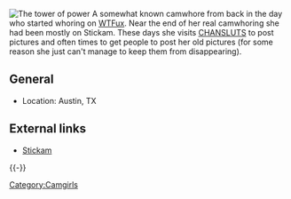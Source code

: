 [[Image:Lulu Axis.00.jpg|thumb|The tower of power]]
A somewhat known camwhore from back in the day who started whoring on [[WTFux]]. Near the end of her real camwhoring she had been mostly on Stickam. These days she visits [[CHANCHAN|CHANSLUTS]] to post pictures and often times to get people to post her old pictures (for some reason she just can't manage to keep them from disappearing).

== General ==
* Location: Austin, TX

== External links ==
* [http://www.stickam.com/lulu_axis Stickam]

{{-}}
{{CamwhoresWhoDeliver}}
[[Category:Camgirls]]